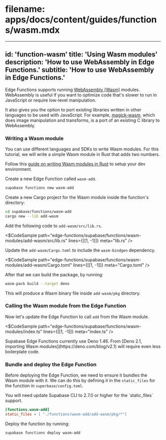 # filename: apps/docs/content/guides/functions/wasm.mdx
---
id: 'function-wasm'
title: 'Using Wasm modules'
description: 'How to use WebAssembly in Edge Functions.'
subtitle: 'How to use WebAssembly in Edge Functions.'
---

Edge Functions supports running [WebAssembly (Wasm)](https://developer.mozilla.org/en-US/docs/WebAssembly) modules. WebAssembly is useful if you want to optimize code that's slower to run in JavaScript or require low-level manipulation.

It also gives you the option to port existing libraries written in other languages to be used with JavaScript. For example, [magick-wasm](https://supabase.com/docs/guides/functions/examples/image-manipulation), which does image manipulation and transforms, is a port of an existing C library to WebAssembly.

### Writing a Wasm module

You can use different languages and SDKs to write Wasm modules. For this tutorial, we will write a simple Wasm module in Rust that adds two numbers.

Follow this [guide on writing Wasm modules in Rust](https://developer.mozilla.org/en-US/docs/WebAssembly/Rust_to_Wasm) to setup your dev environment.

Create a new Edge Function called `wasm-add`.

```bash
supabase functions new wasm-add
```

Create a new Cargo project for the Wasm module inside the function's directory:

```bash
cd supabase/functions/wasm-add
cargo new --lib add-wasm
```

Add the following code to `add-wasm/src/lib.rs`.

<$CodeSample
path="edge-functions/supabase/functions/wasm-modules/add-wasm/src/lib.rs"
lines={[[1, -1]]}
meta="lib.rs"
/>

Update the `add-wasm/Cargo.toml` to include the `wasm-bindgen` dependency.

<$CodeSample
path="edge-functions/supabase/functions/wasm-modules/add-wasm/Cargo.toml"
lines={[[1, -1]]}
meta="Cargo.toml"
/>

After that we can build the package, by running:

```bash
wasm-pack build --target deno
```

This will produce a Wasm binary file inside `add-wasm/pkg` directory.

### Calling the Wasm module from the Edge Function

Now let's update the Edge Function to call `add` from the Wasm module.

<$CodeSample
path="edge-functions/supabase/functions/wasm-modules/index.ts"
lines={[[1, -1]]}
meta="index.ts"
/>

<Admonition type="note">
  Supabase Edge Functions currently use Deno 1.46. From [Deno 2.1, importing Wasm
  modules](https://deno.com/blog/v2.1) will require even less boilerplate code.
</Admonition>

### Bundle and deploy the Edge Function

Before deploying the Edge Function, we need to ensure it bundles the Wasm module with it. We can do this by defining it in the `static_files` for the function in `superbase/config.toml`.

<Admonition type="note">
  You will need update Supabase CLI to 2.7.0 or higher for the `static_files` support.
</Admonition>

```toml
[functions.wasm-add]
static_files = [ "./functions/wasm-add/add-wasm/pkg/*"]
```

Deploy the function by running:

```bash
supabase functions deploy wasm-add
```
